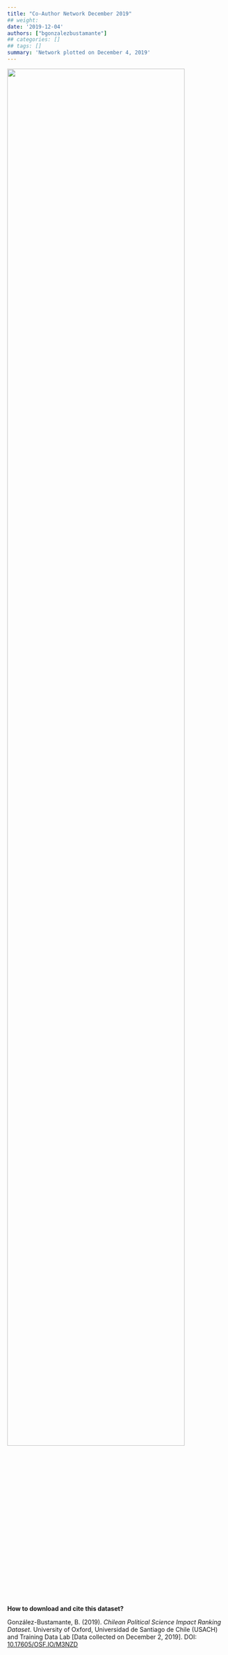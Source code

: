```yaml
---
title: "Co-Author Network December 2019"
## weight:
date: '2019-12-04'
authors: ["bgonzalezbustamante"]
## categories: []
## tags: []
summary: 'Network plotted on December 4, 2019'
---
```


![](Network-Dec-2019.png){ width=90% }

**How to download and cite this dataset?**

González-Bustamante, B. (2019). *Chilean Political Science Impact Ranking Dataset*. University of Oxford, Universidad de Santiago de Chile (USACH) and Training Data Lab [Data collected on December 2, 2019]. DOI: [10.17605/OSF.IO/M3NZD](http://doi.org/10.17605/OSF.IO/M3NZD)
